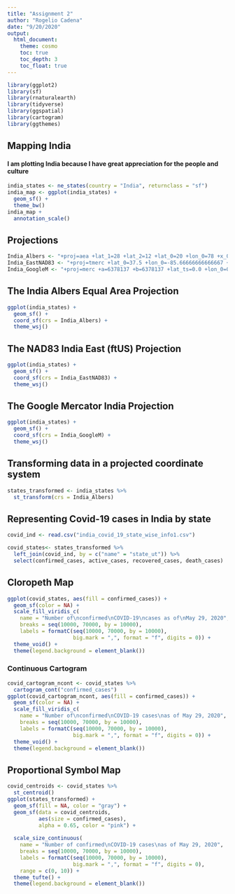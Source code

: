 ```yaml
---
title: "Assignment 2"
author: "Rogelio Cadena"
date: "9/20/2020"
output: 
  html_document:
    theme: cosmo
    toc: true
    toc_depth: 3
    toc_float: true
---
```


```r
library(ggplot2)
library(sf)
library(rnaturalearth)
library(tidyverse)
library(ggspatial)
library(cartogram)
library(ggthemes)
```

## Mapping India
#### I am plotting India because I have great appreciation for the people and culture
```r
india_states <- ne_states(country = "India", returnclass = "sf")
india_map <- ggplot(india_states) +
  geom_sf() +
  theme_bw()
india_map +
  annotation_scale()
```

## Projections
```r
India_Albers <- "+proj=aea +lat_1=28 +lat_2=12 +lat_0=20 +lon_0=78 +x_0=2000000 +y_0=2000000 +ellps=WGS84 +datum=WGS84 +units=m +no_defs"
India_EastNAD83 <- "+proj=tmerc +lat_0=37.5 +lon_0=-85.66666666666667 +k=0.999966667 +x_0=99999.99989839978 +y_0=249364.9987299975 +ellps=GRS80 +datum=NAD83 +to_meter=0.3048006096012192 +no_defs"
India_GoogleM <- "+proj=merc +a=6378137 +b=6378137 +lat_ts=0.0 +lon_0=0.0 +x_0=0.0 +y_0=0 +k=1.0 +units=m +nadgrids=@null +wktext  +no_defs"
```

## The India Albers Equal Area Projection
```r
ggplot(india_states) +
  geom_sf() +
  coord_sf(crs = India_Albers) +
  theme_wsj()
```

## The NAD83 India East (ftUS) Projection
```r
ggplot(india_states) +
  geom_sf() +
  coord_sf(crs = India_EastNAD83) +
  theme_wsj()
```

## The Google Mercator India Projection
```r
ggplot(india_states) +
  geom_sf() +
  coord_sf(crs = India_GoogleM) +
  theme_wsj()
```

## Transforming data in a projected coordinate system
```r
states_transformed <- india_states %>%
  st_transform(crs = India_Albers)
```

## Representing Covid-19 cases in India by state
```r
covid_ind <- read.csv("india_covid_19_state_wise_info1.csv")

covid_states<- states_transformed %>% 
  left_join(covid_ind, by = c("name" = "state_ut")) %>%
  select(confirmed_cases, active_cases, recovered_cases, death_cases)
```

## Cloropeth Map
```r
ggplot(covid_states, aes(fill = confirmed_cases)) +
  geom_sf(color = NA) +
  scale_fill_viridis_c(
    name = "Number of\nconfirmed\nCOVID-19\ncases as of\nMay 29, 2020",
    breaks = seq(10000, 70000, by = 10000),
    labels = formatC(seq(10000, 70000, by = 10000), 
                     big.mark = ",", format = "f", digits = 0)) +
  theme_void() +
  theme(legend.background = element_blank())
```

### Continuous Cartogram
```r
covid_cartogram_ncont <- covid_states %>%
  cartogram_cont("confirmed_cases")
ggplot(covid_cartogram_ncont, aes(fill = confirmed_cases)) +
  geom_sf(color = NA) +
  scale_fill_viridis_c(
    name = "Number of\nconfirmed\nCOVID-19 cases\nas of May 29, 2020",
    breaks = seq(10000, 70000, by = 10000),
    labels = formatC(seq(10000, 70000, by = 10000), 
                     big.mark = ",", format = "f", digits = 0)) +
  theme_void() +
  theme(legend.background = element_blank())
```

## Proportional Symbol Map
```r
covid_centroids <- covid_states %>%
  st_centroid()
ggplot(states_transformed) +
  geom_sf(fill = NA, color = "gray") +
  geom_sf(data = covid_centroids, 
          aes(size = confirmed_cases),
          alpha = 0.65, color = "pink") +
  
  scale_size_continuous(
    name = "Number of confirmed\nCOVID-19 cases\nas of May 29, 2020",
    breaks = seq(10000, 70000, by = 10000),
    labels = formatC(seq(10000, 70000, by = 10000),  
                     big.mark = ",", format = "f", digits = 0),
    range = c(0, 10)) +
  theme_tufte() +
  theme(legend.background = element_blank())
```

